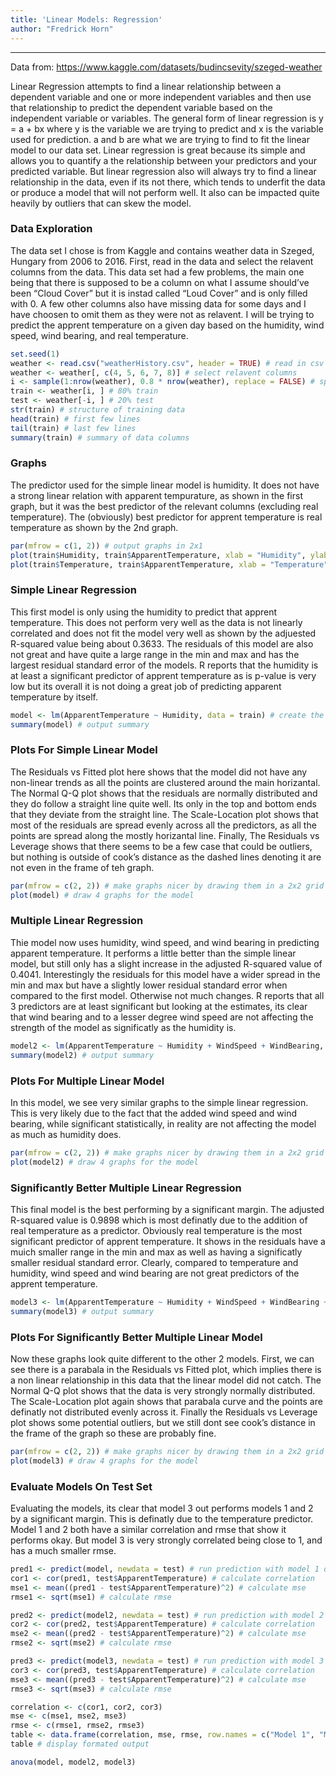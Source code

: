 ```yaml
---
title: 'Linear Models: Regression'
author: "Fredrick Horn"
---
```

---
Data from: [https://www.kaggle.com/datasets/budincsevity/szeged-weather](Kaggle: Weather in Szeged 2006-2016)

Linear Regression attempts to find a linear relationship between a dependent variable and one or more independent variables and then use that relationship to predict the dependent variable based on the independent variable or variables. The general form of linear regression is y = a + bx where y is the variable we are trying to predict and x is the variable used for prediction. a and b are what we are trying to find to fit the linear model to our data set. Linear regression is great because its simple and allows you to quantify a the relationship between your predictors and your predicted variable. But linear regression also will always try to find a linear relationship in the data, even if its not there, which tends to underfit the data or produce a model that will not perform well. It also can be impacted quite heavily by outliers that can skew the model.

### Data Exploration
The data set I chose is from Kaggle and contains weather data in Szeged, Hungary from 2006 to 2016. First, read in the data and select the relavent columns from the data.  This data set had a few problems, the main one being that there is supposed to be a column on what I assume should've been "Cloud Cover" but it is instad called "Loud Cover" and is only filled with 0. A few other columns also have missing data for some days and I have choosen to omit them as they were not as relavent. I will be trying to predict the apprent temperature on a given day based on the humidity, wind speed, wind bearing, and real temperature. 
```r
set.seed(1)
weather <- read.csv("weatherHistory.csv", header = TRUE) # read in csv
weather <- weather[, c(4, 5, 6, 7, 8)] # select relavent columns
i <- sample(1:nrow(weather), 0.8 * nrow(weather), replace = FALSE) # split data
train <- weather[i, ] # 80% train
test <- weather[-i, ] # 20% test
str(train) # structure of training data
head(train) # first few lines
tail(train) # last few lines
summary(train) # summary of data columns
```

### Graphs
The predictor used for the simple linear model is humidity. It does not have a strong linear relation with apparent tempurature, as shown in the first graph, but it was the best predictor of the relevant columns (excluding real temperature).
The (obviously) best predictor for apprent temperature is real temperature as shown by the 2nd graph.
```r
par(mfrow = c(1, 2)) # output graphs in 2x1
plot(train$Humidity, train$ApparentTemperature, xlab = "Humidity", ylab = "Apparent Temperature", main = "Humidity vs Apparent Temp")
plot(train$Temperature, train$ApparentTemperature, xlab = "Temperature", ylab = "Apparent Temperature", main = "Real Temp vs Apparent Temp")
```

### Simple Linear Regression
This first model is only using the humidity to predict that apprent temperature. This does not perform very well as the data is not linearly correlated and does not fit the model very well as shown by the adjuested R-squared value being about 0.3633. The residuals of this model are also not great and have quite a large range in the min and max and has the largest residual standard error of the models. R reports that the humidity is at least a significant predictor of apprent temperature as is p-value is very low but its overall it is not doing a great job of predicting apparent temperature by itself. 
```r
model <- lm(ApparentTemperature ~ Humidity, data = train) # create the first model
summary(model) # output summary
```

### Plots For Simple Linear Model
The Residuals vs Fitted plot here shows that the model did not have any non-linear trends as all the points are clustered around the main horizantal. The Normal Q-Q plot shows that the residuals are normally distributed and they do follow a straight line quite well. Its only in the top and bottom ends that they deviate from the straight line. The Scale-Location plot shows that most of the residuals are spread evenly across all the predictors, as all the points are spread along the mostly horizantal line. Finally, The Residuals vs Leverage shows that there seems to be a few case that could be outliers, but nothing is outside of cook's distance as the dashed lines denoting it are not even in the frame of teh graph.
```r
par(mfrow = c(2, 2)) # make graphs nicer by drawing them in a 2x2 grid
plot(model) # draw 4 graphs for the model
```

### Multiple Linear Regression
Thie model now uses humidity, wind speed, and wind bearing in predicting apparent temperature. It performs a little better than the simple linear model, but still only has a slight increase in the adjusted R-squared value of 0.4041. Interestingly the residuals for this model have a wider spread in the min and max but have a slightly lower residual standard error when compared to the first model. Otherwise not much changes. R reports that all 3 predictors are at least significant but looking at the estimates, its clear that wind bearing and to a lesser degree wind speed are not affecting the strength of the model as significatly as the humidity is. 
```r
model2 <- lm(ApparentTemperature ~ Humidity + WindSpeed + WindBearing, data = train) # create the second model
summary(model2) # output summary
```

### Plots For Multiple Linear Model
In this model, we see very similar graphs to the simple linear regression. This is very likely due to the fact that the added wind speed and wind bearing, while significant statistically, in reality are not affecting the model as much as humidity does.
```r
par(mfrow = c(2, 2)) # make graphs nicer by drawing them in a 2x2 grid
plot(model2) # draw 4 graphs for the model
```

### Significantly Better Multiple Linear Regression
This final model is the best performing by a significant margin. The adjusted R-squared value is 0.9898 which is most definatly due to the addition of real temperature as a predictor. Obviously real temperature is the most significant predictor of apprent temperature. It shows in the residuals have a muich smaller range in the min and max as well as having a significatly smaller residual standard error. Clearly, compared to temperature and humidity, wind speed and wind bearing are not great predictors of the apprent temperature.
```r
model3 <- lm(ApparentTemperature ~ Humidity + WindSpeed + WindBearing + Temperature, data = train) # create the third model
summary(model3) # output summary
```

### Plots For Significantly Better Multiple Linear Model
Now these graphs look quite different to the other 2 models. First, we can see there is a parabala in the Residuals vs Fitted plot, which implies there is a non linear relationship in this data that the linear model did not catch. The Normal Q-Q plot shows that the data is very strongly normally distributed. The Scale-Location plot again shows that parabala curve and the points are definatly not distributed evenly across it. Finally the Residuals vs Leverage plot shows some potential outliers, but we still dont see cook's distance in the frame of the graph so these are probably fine. 
```r
par(mfrow = c(2, 2)) # make graphs nicer by drawing them in a 2x2 grid
plot(model3) # draw 4 graphs for the model
```

### Evaluate Models On Test Set
Evaluating the models, its clear that model 3 out performs models 1 and 2 by a significant margin. This is definatly due to the temperature predictor. Model 1 and 2 both have a similar correlation and rmse that show it performs okay. But model 3 is very strongly correlated being close to 1, and has a much smaller rmse. 
```r
pred1 <- predict(model, newdata = test) # run prediction with model 1 on test set
cor1 <- cor(pred1, test$ApparentTemperature) # calculate correlation
mse1 <- mean((pred1 - test$ApparentTemperature)^2) # calculate mse
rmse1 <- sqrt(mse1) # calculate rmse

pred2 <- predict(model2, newdata = test) # run prediction with model 2 on test set
cor2 <- cor(pred2, test$ApparentTemperature) # calculate correlation
mse2 <- mean((pred2 - test$ApparentTemperature)^2) # calculate mse
rmse2 <- sqrt(mse2) # calculate rmse

pred3 <- predict(model3, newdata = test) # run prediction with model 3 on test set
cor3 <- cor(pred3, test$ApparentTemperature) # calculate correlation
mse3 <- mean((pred3 - test$ApparentTemperature)^2) # calculate mse
rmse3 <- sqrt(mse3) # calculate rmse

correlation <- c(cor1, cor2, cor3)
mse <- c(mse1, mse2, mse3)
rmse <- c(rmse1, rmse2, rmse3)
table <- data.frame(correlation, mse, rmse, row.names = c("Model 1", "Model 2", "Model 3"))
table # display formated output

anova(model, model2, model3)
```